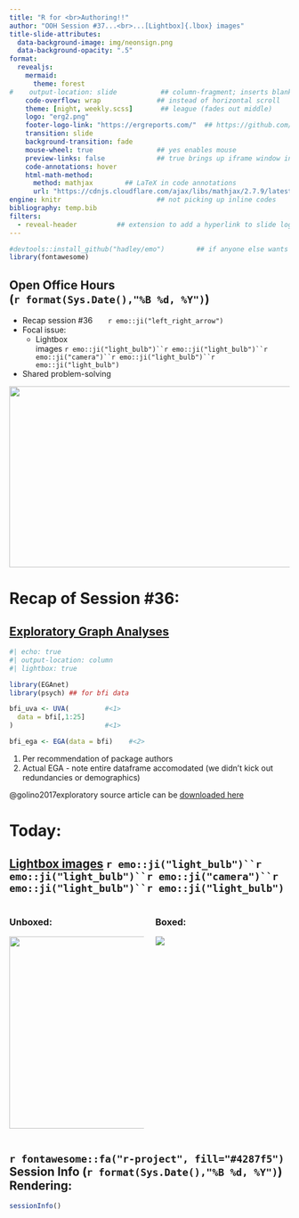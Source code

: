 ```yaml
---
title: "R for <br>Authoring!!" 
author: "OOH Session #37...<br>...[Lightbox]{.lbox} images" 
title-slide-attributes: 
  data-background-image: img/neonsign.png
  data-background-opacity: ".5"
format:
  revealjs:
    mermaid:
      theme: forest
#    output-location: slide           ## column-fragment; inserts blank 2nd slide
    code-overflow: wrap              ## instead of horizontal scroll
    theme: [night, weekly.scss]       ## league (fades out middle)
    logo: "erg2.png"
    footer-logo-link: "https://ergreports.com/"  ## https://github.com/shafayetShafee/reveal-header#readme
    transition: slide
    background-transition: fade
    mouse-wheel: true                ## yes enables mouse
    preview-links: false             ## true brings up iframe window instead of "site"
    code-annotations: hover 
    html-math-method: 
      method: mathjax        ## LaTeX in code annotations
      url: "https://cdnjs.cloudflare.com/ajax/libs/mathjax/2.7.9/latest.js?config=TeX-MML-AM_CHTML"
engine: knitr                        ## not picking up inline codes
bibliography: temp.bib
filters: 
  - reveal-header          ## extension to add a hyperlink to slide logo
---
```


```r
#devtools::install_github("hadley/emo")        ## if anyone else wants to render
library(fontawesome)
```

## Open Office Hours <br>(`r format(Sys.Date(),"%B %d, %Y")`)

::: {layout="[80,20]"}
::: first-column
-   Recap session #36&nbsp;&nbsp;&nbsp;&nbsp;&nbsp;&nbsp;&nbsp;`r emo::ji("left_right_arrow")`
-   Focal issue:
    - [Lightbox]{.lbox} <br>images `r emo::ji("light_bulb")``r emo::ji("light_bulb")``r emo::ji("camera")``r emo::ji("light_bulb")``r emo::ji("light_bulb")`
-   Shared problem-solving
:::

::: second-column
:::
:::

![](img/title36.JPG){.absolute top="170" right="-120" width="600" height="325"}

# Recap of Session #36: 

## [Exploratory Graph Analyses](https://r-ega.net/)

```r
#| echo: true
#| output-location: column
#| lightbox: true

library(EGAnet)
library(psych) ## for bfi data

bfi_uva <- UVA(         #<1> 
  data = bfi[,1:25]
)                       #<1>

bfi_ega <- EGA(data = bfi)    #<2>

```
1. Per recommendation of package authors
2. Actual EGA - note entire dataframe accomodated (we didn't kick out redundancies or demographics)

::: {.callout-note}
@golino2017exploratory source article can be [downloaded here](https://journals.plos.org/plosone/article?id=10.1371/journal.pone.0174035)
:::

# Today: 

## [[Lightbox]{.lbox} images](https://quarto.org/docs/output-formats/html-lightbox-figures.html) `r emo::ji("light_bulb")``r emo::ji("light_bulb")``r emo::ji("camera")``r emo::ji("light_bulb")``r emo::ji("light_bulb")`

:::: {.columns}
::: {.column width="50%"}

### Unboxed:

![](https://cdn.hanna-barberawiki.com/thumb/b/b9/Snagglepuss_Lion.png/300px-Snagglepuss_Lion.png){.absolute height="345"}

:::

::: {.column width="50%"}

### Boxed:
![](https://i.pinimg.com/736x/01/ff/45/01ff45cc072005ce57c8b4b1e3b3a676.jpg){.lightbox}

:::
::::

## `r fontawesome::fa("r-project", fill="#4287f5")` Session Info (`r format(Sys.Date(),"%B %d, %Y")`) Rendering:

```r
sessionInfo()
```



